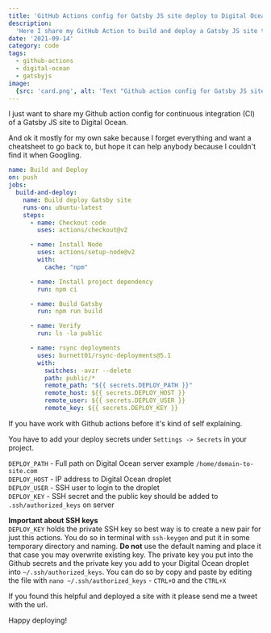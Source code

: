 ```yaml
---
title: 'GitHub Actions config for Gatsby JS site deploy to Digital Ocean'
description:
  'Here I share my GitHub Action to build and deploy a Gatsby JS site to Digital Ocean droplet'
date: '2021-09-14'
category: code
tags:
  - github-actions
  - digital-ocean
  - gatsbyjs
image:
  {src: 'card.png', alt: 'Text "Github action config for Gatsby JS site deploy to Digital Ocean"'}
---
```


I just want to share my Github action config for continuous integration (CI) of a Gatsby JS site to
Digital Ocean.

And ok it mostly for my own sake because I forget everything and want a cheatsheet to go back to,
but hope it can help anybody because I couldn't find it when Googling.

```js:.github/workflows/build-and-deploy.yml
name: Build and Deploy
on: push
jobs:
  build-and-deploy:
    name: Build deploy Gatsby site
    runs-on: ubuntu-latest
    steps:
      - name: Checkout code
        uses: actions/checkout@v2

      - name: Install Node
        uses: actions/setup-node@v2
        with:
          cache: "npm"

      - name: Install project dependency
        run: npm ci

      - name: Build Gatsby
        run: npm run build

      - name: Verify
        run: ls -la public

      - name: rsync deployments
        uses: burnett01/rsync-deployments@5.1
        with:
          switches: -avzr --delete
          path: public/*
          remote_path: "${{ secrets.DEPLOY_PATH }}"
          remote_host: ${{ secrets.DEPLOY_HOST }}
          remote_user: ${{ secrets.DEPLOY_USER }}
          remote_key: ${{ secrets.DEPLOY_KEY }}

```

If you have work with Github actions before it's kind of self explaining.

You have to add your deploy secrets under `Settings -> Secrets` in your project.

`DEPLOY_PATH` - Full path on Digital Ocean server example `/home/domain-to-site.com`  
`DEPLOY_HOST` - IP address to Digital Ocean droplet  
`DEPLOY_USER` - SSH user to login to the droplet  
`DEPLOY_KEY` - SSH secret and the public key should be added to `.ssh/authorized_keys` on server

**Important about SSH keys**  
`DEPLOY_KEY` holds the private SSH key so best way is to create a new pair for just this actions.
You do so in terminal with `ssh-keygen` and put it in some temporary directory and naming. **Do
not** use the default naming and place it that case you may overwrite existing key. The private key
you put into the Github secrets and the private key you add to your Digital Ocean droplet into
`~/.ssh/authorized_keys`. You can do so by copy and paste by editing the file with
`nano ~/.ssh/authorized_keys` - `CTRL+O` and the `CTRL+X`

If you found this helpful and deployed a site with it please send me a tweet with the url.

Happy deploying!
